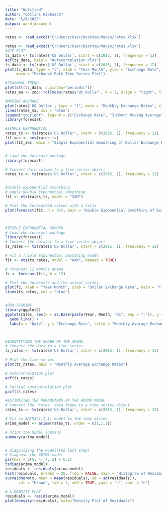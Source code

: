 ---
title: "Untitled"
author: "Collins Kipkoech"
date: "5/6/2023"
output: word_document
---

```{r}
rates <- read_excel("C:/Users/User/Desktop/Maven/rates.xlsx")
```

```{r}
rates <- read_excel("C:/Users/User/Desktop/Maven/rates.xlsx")
#ACF PLOT
ts_data <- ts(rates$'US Dollar', start = c(2015, 1), frequency = 12)
acf(ts_data, main = "Autocorrelation Plot")
ts_data <- ts(rates$'US Dollar', start = c(2015, 1), frequency = 12)
plot(ts_data, type = "l", xlab = "Year-Month", ylab = "Exchange Rate", 
     main = "Exchange Rate Time Series Plot")

#SEASONAL TREND
plot(stl(ts_data, s.window="periodic"))
rates_ma <- zoo::rollmean(rates$'US Dollar', k = 3, align = "right", fill = NA)

#MOVING AVERAGE
plot(rates$'US Dollar', type = "l", main = "Monthly Exchange Rates", xlab = "Month", ylab = "Exchange Rate")
lines(rates_ma, col = "blue")
legend("topright", legend = c("Exchange Rate", "3-Month Moving Average"), col = c("black", "blue"), lty = 1)
library(forecast)

#SIMPLE EXPONENTIAL
rates_ts <- ts(rates$'US Dollar', start = c(2015, 1), frequency = 12)
fit_ses <- ses(rates_ts)
plot(fit_ses, main = "Simple Exponential Smoothing of Dollar Exchange Rates")


# Load the forecast package
library(forecast)

# Convert date column to a time series object
rates_ts <- ts(rates$'US Dollar', start = c(2015, 1), frequency = 12)


#double exponential smoothing
# Apply Double Exponential Smoothing
fit <- ets(rates_ts, model = "ZAM")

# Plot the forecasted values with a title
plot(forecast(fit, h = 24), main = "Double Exponential Smoothing of Exchange Rates")



#TRIPLE EXPONENTIAL SMOOTH
# Load the forecast package
library(forecast)
# Convert the dataset to a time series object
ts_rates <- ts(rates$'US Dollar', start = c(2015, 1), frequency = 12)

# Fit a Triple Exponential Smoothing model
fit <- ets(ts_rates, model = "AAN", damped = TRUE)

# Forecast 12 months ahead
fc <- forecast(fit, h = 12)

# Plot the forecasts and the actual values
plot(fc, xlab = "Year-Month", ylab = "Dollar Exchange Rate", main = "Triple Exponential Smoothing with Forecasts")
lines(ts_rates, col = "blue")


#BOX-JEAKINS
library(ggplot2)
ggplot(rates, aes(x = as.Date(paste(Year, Month, "01", sep = "-")), y = 'US Dollar')) +
  geom_line() +
  labs(x = "Date", y = "Exchange Rate", title = "Monthly Average Exchange Rates")



#IDENTIFYING THE ORDER OF THE ARIMA
# Convert the data to a time series
ts_rates <- ts(rates$'US Dollar', start = c(2015, 1), frequency = 12)

# Plot the time series
plot(ts_rates, main = "Monthly Average Exchange Rates")

# Autocorrelation plot
acf(ts_rates)

# Partial autocorrelation plot
pacf(ts_rates)

#ESTIMATING THE PARAMETERS OF THE ARIMA MODEL
# Convert the 'rates' data frame to a time series object
rates_ts <- ts(rates$'US Dollar', start = c(2015, 1), frequency = 12)

# Fit an ARIMA(1,1,1) model to the time series
arima_model <- arima(rates_ts, order = c(1,1,1))

# Print the model summary
summary(arima_model)


# diagonizing the model(the last step)
# Diagnose the ARIMA model
par(mar = c(5, 4, 4, 2) + 0.1)
tsdiag(arima_model)
residuals <- residuals(arima_model)
hist(residuals, breaks = 20, freq = FALSE, main = "Histogram of Residuals")
curve(dnorm(x, mean = mean(residuals), sd = sd(residuals)), 
      col = "brown", lwd = 2, add = TRUE, yaxt = "n", xaxt = "n")

# A DENSITY PLOT
residuals <- resid(arima_model)
plot(density(residuals), main="Density Plot of Residuals")


```


